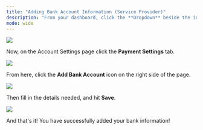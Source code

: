 ---
title: "Adding Bank Account Information (Service Provider)"
description: "From your dashboard, click the **Dropdown** beside the initial of your account. Then select **Account Settings**."
mode: wide
---

<Frame>
  <img src="/images/rtaImage-87.jpg"/>
</Frame>

Now, on the Account Settings page click the **Payment Settings** tab.

<Frame>
  <img src="/images/rtaImage-88.jpg"/>
</Frame>

From here, click the **Add Bank Account** icon on the right side of the page.


<Frame>
  <img src="/images/rtaImage-89.jpg"/>
</Frame>

Then fill in the details needed, and hit **Save**.


<Frame>
  <img src="/images/rtaImage-90.jpg"/>
</Frame>

And that's it! You have successfully added your bank information!
